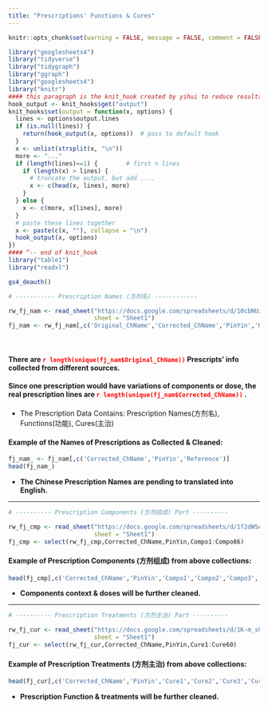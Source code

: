 ```yaml
---
title: "Prescriptions' Functions & Cures"
---
```


```r
knitr::opts_chunk$set(warning = FALSE, message = FALSE, comment = FALSE) 
```

```r
library("googlesheets4")
library("tidyverse")
library("tidygraph")
library("ggraph")
library("googlesheets4")
library("knitr")
#### this paragraph is the knit_hook created by yihui to reduce results lines
hook_output <- knit_hooks$get("output")
knit_hooks$set(output = function(x, options) {
  lines <- options$output.lines
  if (is.null(lines)) {
    return(hook_output(x, options))  # pass to default hook
  }
  x <- unlist(strsplit(x, "\n"))
  more <- "..."
  if (length(lines)==1) {        # first n lines
    if (length(x) > lines) {
      # truncate the output, but add ....
      x <- c(head(x, lines), more)
    }
  } else {
    x <- c(more, x[lines], more)
  }
  # paste these lines together
  x <- paste(c(x, ""), collapse = "\n")
  hook_output(x, options)
})
#### ^-- end of knit_hook
library("table1")
library("readxl")

gs4_deauth()
```

```r

# ----------- Prescription Names (方剂名) ------------ 

rw_fj_nam <- read_sheet("https://docs.google.com/spreadsheets/d/10cbNUzwSzDi16HPnpVaFIKqzaaAl8ZcyiUyoQuvM10w/edit?usp=sharing",
                        sheet = "Sheet1")
fj_nam <- rw_fj_nam[,c('Original_ChName','Corrected_ChName','PinYin','Reference')]
```

<br>

#### **There are <span style="color:red;fond=bold"> **`r length(unique(fj_nam$Original_ChName))`** </span> Prescripts' info collected from different sources.** 
#### **Since one prescription would have variations of components or dose, the real prescription lines are <span style="color:red;fond=bold"> **`r length(unique(fj_nam$Corrected_ChName))`** </span>.**

- The Prescription Data Contains: Prescription Names(方剂名), Functions(功能), Cures(主治)

#### **Example of the Names of Prescriptions as Collected & Cleaned:**
```r
fj_nam_ <- fj_nam[,c('Corrected_ChName','PinYin','Reference')]
head(fj_nam_)
```
- **The Chinese Prescription Names are pending to translated into English.**

--- 

```r

# ---------- Prescription Components (方剂组成) Part ----------

rw_fj_cmp <- read_sheet("https://docs.google.com/spreadsheets/d/1f2dWSApp9JjCfK82lbZ1Kf-7ZAlV8f-ntP_6Dio_DPw/edit?usp=sharing",
                        sheet = "Sheet1")
fj_cmp <- select(rw_fj_cmp,Corrected_ChName,PinYin,Compo1:Compo86)
```

#### **Example of Prescription Components (方剂组成) from above collections:**
```r
head(fj_cmp[,c('Corrected_ChName','PinYin','Compo1','Compo2','Compo3','Compo4','Compo5')])
```
- **Components context & doses will be further cleaned.**

---

```r

# ---------- Prescription Treatments (方剂主治) Part ----------

rw_fj_cur <- read_sheet("https://docs.google.com/spreadsheets/d/1K-m_s0Zb_NetpaSNESLDVm_qpWkN9QevBA_BxsGiEGI/edit?usp=sharing",
                        sheet = "Sheet1")
fj_cur <- select(rw_fj_cur,Corrected_ChName,PinYin,Cure1:Cure60)
```

#### **Example of Prescription Treatments (方剂主治) from above collections:**
```r
head(fj_cur[,c('Corrected_ChName','PinYin','Cure1','Cure2','Cure3','Cure4','Cure5')])
```
- **Prescription Function & treatments will be further cleaned.**
